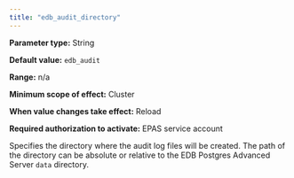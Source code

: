 ```yaml
---
title: "edb_audit_directory"
---
```


<div id="edb_audit_directory" class="registered_link"></div>

**Parameter type:** String

**Default value:** `edb_audit`

**Range:** n/a

**Minimum scope of effect:** Cluster

**When value changes take effect:** Reload

**Required authorization to activate:** EPAS service account

Specifies the directory where the audit log files will be created. The path of the directory can be absolute or relative to the EDB Postgres Advanced Server `data` directory.
